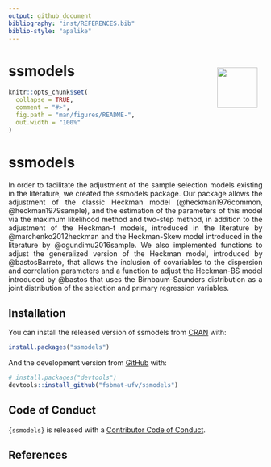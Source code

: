 ```yaml
---
output: github_document
bibliography: "inst/REFERENCES.bib"
biblio-style: "apalike"
---
```


<!-- README.md is generated from README.Rmd. Please edit that file -->

# ssmodels <a href='https://fsbmat-ufv.github.io/ssmodels/'><img src='man/figures/logo.png' align="right" height="80" style="margin:10px;" /></a>

```r
knitr::opts_chunk$set(
  collapse = TRUE,
  comment = "#>",
  fig.path = "man/figures/README-",
  out.width = "100%"
)
```

# ssmodels

<!-- badges: start -->
<!-- badges: end -->
<p style="text-align: justify;">
In order to facilitate the adjustment of the sample selection models existing in the literature, we created the ssmodels package. Our package allows the adjustment of the classic Heckman model (@heckman1976common, @heckman1979sample), and the estimation of the parameters of this model via the maximum likelihood method and two-step method, in addition to the adjustment of the Heckman-t models, introduced in the literature by @marchenko2012heckman and the Heckman-Skew model introduced in the literature by @ogundimu2016sample. We also implemented functions to adjust the generalized version of the Heckman model, introduced by @bastosBarreto, that allows the inclusion of covariables to the dispersion and correlation parameters and a function to adjust the Heckman-BS model introduced by @bastos that uses the Birnbaum-Saunders distribution as a joint distribution of the selection and primary regression variables.
</p>

## Installation

You can install the released version of ssmodels from [CRAN](https://CRAN.R-project.org) with:

``` r
install.packages("ssmodels")
```

And the development version from [GitHub](https://github.com/) with:

``` r
# install.packages("devtools")
devtools::install_github("fsbmat-ufv/ssmodels")
```
## Code of Conduct

`{ssmodels}` is released with a [Contributor Code of
Conduct](https://contributor-covenant.org/version/2/0/CODE_OF_CONDUCT.html).

## References
